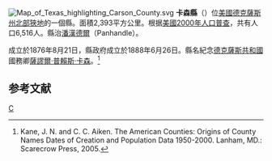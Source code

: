 {{noteTA
|T=zh-hans:卡森县 (得克萨斯州);zh-hk:卡森縣 (德克薩斯州);zh-tw:卡森郡 (德克薩斯州);
}}

[[File:Map_of_Texas_highlighting_Carson_County.svg|right]]
'''卡森縣'''（{{lang-en|Carson County}}）位[[美國|美國]][[德克薩斯州|德克薩斯州]][[北部狹地|北部狹地]]的一個縣。面積2,393平方公里。根据[[美國2000年人口普查|美國2000年人口普查]]，共有人口6,516人。縣治[[潘漢德爾|潘漢德爾]]（Panhandle）。

成立於1876年8月21日，縣政府成立於1888年6月26日。縣名紀念[[德克薩斯共和國|德克薩斯共和國]]國務卿[[薩謬爾·普賴斯·卡森|薩謬爾·普賴斯·卡森]]。<ref>Kane, J. N. and C. C. Aiken. The American Counties: Origins of County Names Dates of Creation and Population Data 1950-2000. Lanham, MD.: Scarecrow Press, 2005.</ref>

== 参考文献 ==
<div class="references-small">
<references />
</div>
{{texas}}
{{Texas-stub}}
[[Category:得克萨斯州行政区划|C]]